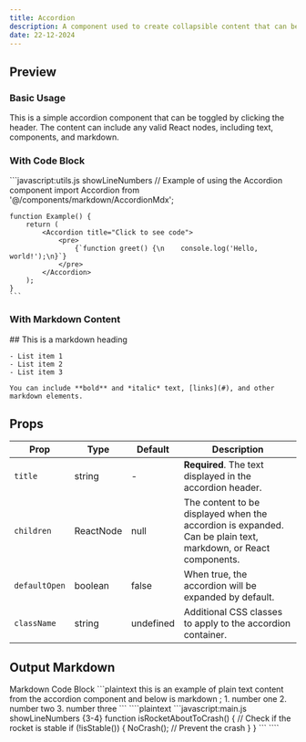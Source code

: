 ```yaml
---
title: Accordion
description: A component used to create collapsible content that can be hidden and shown again.
date: 22-12-2024
---
```


## Preview

### Basic Usage

<Accordion title="Click to expand" defaultOpen={true}>
    This is a simple accordion component that can be toggled by clicking the header. The content can include any valid React nodes, including text, components, and markdown.
</Accordion>

### With Code Block

<Accordion title="Code Example" className="mt-4">
    ```javascript:utils.js showLineNumbers
    // Example of using the Accordion component
    import Accordion from '@/components/markdown/AccordionMdx';

    function Example() {
        return (
            <Accordion title="Click to see code">
                <pre>
                    {`function greet() {\n    console.log('Hello, world!');\n}`}
                </pre>
            </Accordion>
        );
    }
    ```
</Accordion>

### With Markdown Content

<Accordion title="Markdown Example" className="mt-4">
    ## This is a markdown heading

    - List item 1
    - List item 2
    - List item 3

    You can include **bold** and *italic* text, [links](#), and other markdown elements.
</Accordion>

## Props

| Prop | Type | Default | Description |
|------|------|---------|-------------|
| `title` | string | - | **Required**. The text displayed in the accordion header. |
| `children` | ReactNode | null | The content to be displayed when the accordion is expanded. Can be plain text, markdown, or React components. |
| `defaultOpen` | boolean | false | When true, the accordion will be expanded by default. |
| `className` | string | undefined | Additional CSS classes to apply to the accordion container. |

## Output Markdown

<Tabs defaultValue="markdown" className="pt-5 pb-1">
  <TabsList>
    <TabsTrigger value="markdown">Markdown</TabsTrigger>
    <TabsTrigger value="codeblock">Code Block</TabsTrigger>
  </TabsList>
  <TabsContent value="markdown">
    ```plaintext
    <Accordion title="Markdown">
        this is an example of plain text content from the accordion component and below is markdown ;
        1. number one
        2. number two
        3. number three
    </Accordion>
    ```
  </TabsContent>
  <TabsContent value="codeblock">
    ````plaintext
    <Accordion title="Code Block" defaultOpen={true}>
        ```javascript:main.js showLineNumbers {3-4}
        function isRocketAboutToCrash() {
            // Check if the rocket is stable
            if (!isStable()) {
                NoCrash(); // Prevent the crash
            }
        }
        ```
    </Accordion>
    ````
  </TabsContent>
</Tabs>

